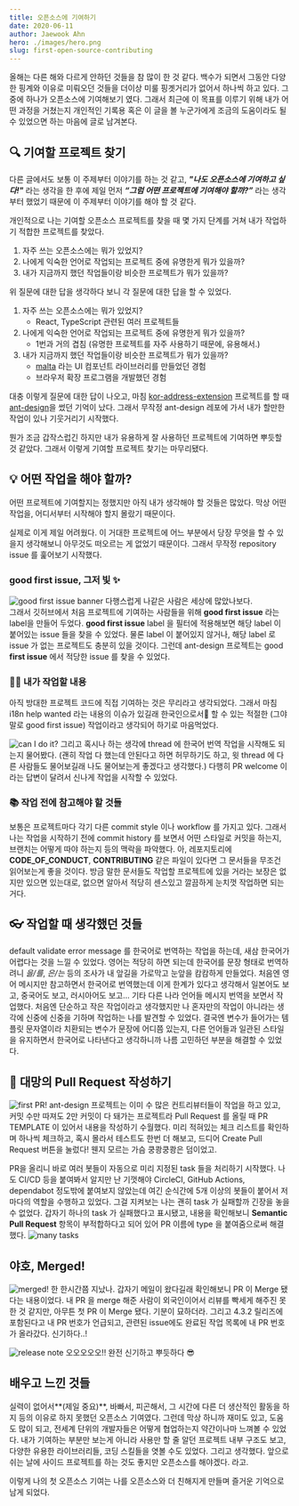 ```yaml
---
title: 오픈소스에 기여하기
date: 2020-06-11
author: Jaewook Ahn
hero: ./images/hero.png
slug: first-open-source-contributing
---
```


올해는 다른 해와 다르게 안하던 것들을 참 많이 한 것 같다.
백수가 되면서 그동안 다양한 핑계와 이유로 미뤄오던 것들을 더이상 미룰 핑곗거리가 없어서 하나씩 하고 있다.
그 중에 하나가 오픈소스에 기여해보기 였다.
그래서 최근에 이 목표를 이루기 위해 내가 어떤 과정을 거쳤는지 개인적인 기록용 혹은 이 글을 볼 누군가에게 조금의 도움이라도 될 수 있었으면 하는 마음에 글로 남겨본다.

## 🔍 기여할 프로젝트 찾기

다른 글에서도 보통 이 주제부터 이야기를 하는 것 같고, ***"나도 오픈소스에 기여하고 싶다!"*** 라는 생각을 한 후에 제일 먼저 ***“그럼 어떤 프로젝트에 기여해야 할까?”*** 라는 생각부터 했었기 때문에 이 주제부터 이야기를 해야 할 것 같다.

개인적으로 나는 기여할 오픈소스 프로젝트를 찾을 때 몇 가지 단계를 거쳐 내가 작업하기 적합한 프로젝트를 찾았다.

1. 자주 쓰는 오픈소스에는 뭐가 있었지?
2. 나에게 익숙한 언어로 작업되는 프로젝트 중에 유명한게 뭐가 있을까?
3. 내가 지금까지 했던 작업들이랑 비슷한 프로젝트가 뭐가 있을까?

위 질문에 대한 답을 생각하다 보니 각 질문에 대한 답을 할 수 있었다.

1. 자주 쓰는 오픈소스에는 뭐가 있었지?
    - React, TypeScript 관련된 여러 프로젝트들
2. 나에게 익숙한 언어로 작업되는 프로젝트 중에 유명한게 뭐가 있을까?
    - 1번과 거의 겹침 (유명한 프로젝트를 자주 사용하기 때문에, 유용해서.)
3. 내가 지금까지 했던 작업들이랑 비슷한 프로젝트가 뭐가 있을까?
    - [malta](https://github.com/salesboostio/malta.git) 라는 UI 컴포넌트 라이브러리를 만들었던 경험
    - 브라우저 확장 프로그램을 개발했던 경험

대충 이렇게 질문에 대한 답이 나오고, 마침 [kor-address-extension](https://github.com/Jaewoook/kor-address-extension) 프로젝트를 할 때 [ant-design](https://github.com/ant-design/ant-design)을 썼던 기억이 났다.
그래서 무작정 ant-design 레포에 가서 내가 할만한 작업이 있나 기웃거리기 시작했다.

뭔가 조금 갑작스럽긴 하지만 내가 유용하게 잘 사용하던 프로젝트에 기여하면 뿌듯할 것 같았다. 그래서 이렇게 기여할 프로젝트 찾기는 마무리됐다.

## 💡 어떤 작업을 해야 할까?

어떤 프로젝트에 기여할지는 정했지만 아직 내가 생각해야 할 것들은 많았다. 막상 어떤 작업을, 어디서부터 시작해야 할지 몰랐기 때문이다.

실제로 이게 제일 어려웠다.
이 거대한 프로젝트에 어느 부분에서 당장 무엇을 할 수 있을지 생각해보니 아무것도 떠오르는 게 없었기 때문이다.
그래서 무작정 repository issue 를 훑어보기 시작했다.

### good first issue, 그저 빛 ✨

![good first issue banner](./images/good-first-issue.png)
다행스럽게 나같은 사람은 세상에 많았나보다.  
그래서 깃허브에서 처음 프로젝트에 기여하는 사람들을 위해 **good first issue** 라는 label을 만들어 두었다.
**good first issue** label 을 필터에 적용해보면 해당 label 이 붙어있는 issue 들을 찾을 수 있었다.
물론 label 이 붙어있지 않거나, 해당 label 로 issue 가 없는 프로젝트도 충분히 있을 것이다.
그런데 ant-design 프로젝트는 good **first issue** 에서 적당한 issue 를 찾을 수 있었다.

### 👨‍💻 내가 작업할 내용

아직 방대한 프로젝트 코드에 직접 기여하는 것은 무리라고 생각되었다.
그래서 마침 i18n help wanted 라는 내용의 이슈가 있길래 한국인으로서 할 수 있는 적절한 (그야말로 good first issue) 작업이라고 생각되어 하기로 마음먹었다.

![can I do it?](./images/issue-thread.png)
그리고 혹시나 하는 생각에 thread 에 한국어 번역 작업을 시작해도 되는지 물어봤다.
(괜히 작업 다 했는데 안된다고 하면 허무하기도 하고, 윗 thread 에 다른 사람들도 물어보길래 나도 물어보는게 좋겠다고 생각했다.)
다행히 PR welcome 이라는 답변이 달려서 신나게 작업을 시작할 수 있었다.

### 📚 작업 전에 참고해야 할 것들

보통은 프로젝트마다 각기 다른 commit style 이나 workflow 를 가지고 있다.
그래서 나는 작업을 시작하기 전에 commit history 를 보면서 어떤 스타일로 커밋을 하는지, 브랜치는 어떻게 따야 하는지 등의 맥락을 파악했다.
아, 레포지토리에 **CODE_OF_CONDUCT**, **CONTRIBUTING** 같은 파일이 있다면 그 문서들을 무조건 읽어보는게 좋을 것이다.
방금 말한 문서들도 작업할 프로젝트에 있을 거라는 보장은 없지만 있으면 있는대로, 없으면 알아서 적당히 센스있고 깔끔하게 눈치껏 작업하면 되는거다.

## 👓 작업할 때 생각했던 것들

default validate error message 를 한국어로 번역하는 작업을 하는데, 새삼 한국어가 어렵다는 것을 느낄 수 있었다.
영어는 적당히 하면 되는데 한국어를 문장 형태로 번역하려니 *을/를*, *은/는* 등의 조사가 내 앞길을 가로막고 눈앞을 캄캄하게 만들었다.
처음엔 영어 메시지만 참고하면서 한국어로 번역했는데 이게 한계가 있다고 생각해서 일본어도 보고, 중국어도 보고, 러시아어도 보고... 기타 다른 나라 언어들 메시지 번역을 보면서 작업했다.
처음엔 단순하고 작은 작업이라고 생각했지만 나 혼자만의 작업이 아니라는 생각에 신중에 신중을 기하며 작업하는 나를 발견할 수 있었다.
결국엔 변수가 들어가는 템플릿 문자열이라 치환되는 변수가 문장에 어디쯤 있는지, 다른 언어들과 일관된 스타일을 유지하면서 한국어로 나타낸다고 생각하니까 나름 고민하던 부분을 해결할 수 있었다.

## 📝 대망의 Pull Request 작성하기

![first PR!](./images/first-pr.png)
ant-design 프로젝트는 이미 수 많은 컨트리뷰터들이 작업을 하고 있고, 커밋 수만 따져도 2만 커밋이 다 돼가는 프로젝트라 Pull Request 를 올릴 때 PR TEMPLATE 이 있어서 내용을 작성하기 수월했다.
미리 적혀있는 체크 리스트를 확인하며 하나씩 체크하고, 혹시 몰라서 테스트도 한번 더 해보고, 드디어 Create Pull Request 버튼을 눌렀다!
웬지 모르는 가슴 쿵쾅쿵쾅은 덤이었고.

PR을 올리니 바로 여러 봇들이 자동으로 미리 지정된 task 들을 처리하기 시작했다.
나도 CI/CD 등을 붙여봐서 알지만 난 기껏해야 CircleCI, GitHub Actions, dependabot 정도밖에 붙여보지 않았는데 여긴 순식간에 5개 이상의 봇들이 붙어서 저마다의 역할을 수행하고 있었다.
그걸 지켜보는 나는 괜히 task 가 실패할까 긴장을 놓을 수 없었다.
갑자기 하나의 task 가 실패했다고 표시됐고, 내용을 확인해보니 **Semantic Pull Request** 항목이 부적합하다고 되어 있어 PR 이름에 type 을 붙여줌으로써 해결했다.
![many tasks](./images/many-tasks.png)

## 야호, Merged!

![merged!](./images/merged.png)
한 한시간쯤 지났나. 갑자기 메일이 왔다길래 확인해보니 PR 이 Merge 됐다는 내용이었다.
내 PR 을 merge 해준 사람이 외국인이어서 리뷰를 빡세게 해주진 못한 것 같지만, 아무튼 첫 PR 이 Merge 됐다.
기분이 묘하더라. 그리고 4.3.2 릴리즈에 포함된다고 내 PR 번호가 언급되고, 관련된 issue에도 완료된 작업 목록에 내 PR 번호가 올라갔다. 신기하다..!

![release note](./images/jaewook-in-release.png)
오오오오오!! 완전 신기하고 뿌듯하다 😎

## 배우고 느낀 것들

실력이 없어서**(제일 중요)**, 바빠서, 피곤해서, 그 시간에 다른 더 생산적인 활동을 하지 등의 이유로 하지 못했던 오픈소스 기여였다.
그런데 막상 하니까 재미도 있고, 도움도 많이 되고, 전세계 단위의 개발자들은 어떻게 협업하는지 약간이나마 느껴볼 수 있었다.
내가 기여하는 부분만 보는게 아니라 사용만 할 줄 알던 프로젝트 내부 구조도 보고, 다양한 유용한 라이브러리들, 코딩 스킬들을 엿볼 수도 있었다.
그리고 생각했다. 앞으로 쉬는 날에 사이드 프로젝트를 하는 것도 좋지만 오픈소스를 해야겠다. 라고.

이렇게 나의 첫 오픈소스 기여는 나를 오픈소스와 더 친해지게 만들며 즐거운 기억으로 남게 되었다.